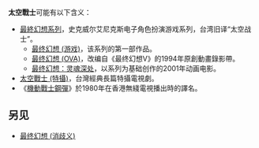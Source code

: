 {{noteTA
| T=zh-cn:太空战士; zh-hk:太空戰士; zh-mo:太空戰士; zh-tw:太空戰士;
| 1=zh-cn:最终幻想; zh-hk:最終幻想; zh-tw:Final Fantasy;
| 2=zh-cn:最终幻想V; zh-hk:最終幻想V; zh-tw:Final Fantasy V;
| 3=zh-cn:最终幻想：灵魂深处; zh-hk:最終幻想：滅絕光年; zh-tw:Final Fantasy：夢境實錄;
| 4=zh-cn:敢达; zh-tw:鋼彈; zh-hk:高達;
}}
'''太空戰士'''可能有以下含义：
* [[最終幻想系列|最終幻想系列]]，史克威尔艾尼克斯电子角色扮演游戏系列，台湾旧译“太空战士”。
** [[最终幻想_(游戏)|最终幻想 (游戏)]]，该系列的第一部作品。
** [[最终幻想_(OVA)|最终幻想 (OVA)]]，改编自《最终幻想V》的1994年原創動畫錄影帶。
** [[最终幻想：灵魂深处|最终幻想：灵魂深处]]，以系列为基础创作的2001年动画电影。
* [[太空戰士_(特攝)|太空戰士 (特攝)]]，台灣經典長篇特攝電視劇。
* 《[[機動戰士鋼彈|機動戰士鋼彈]]》於1980年在香港無綫電視播出時的譯名。

== 另见 ==
* [[最终幻想_(消歧义)|最终幻想 (消歧义)]]

{{disambig|Cat=四字作品消歧义}}